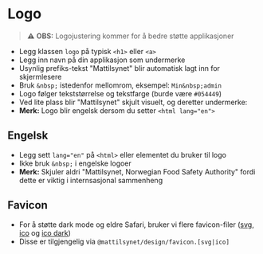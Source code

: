 
<Meta of={stories} />

# Logo

> ⚠️ **OBS:** Logojustering kommer for å bedre støtte applikasjoner

- Legg klassen `logo` på typisk `<h1>` eller `<a>`
- Legg inn navn på din applikasjon som undermerke
- Usynlig prefiks-tekst "Mattilsynet" blir automatisk lagt inn for skjermlesere
- Bruk `&nbsp;` istedenfor mellomrom, eksempel: `Min&nbsp;admin`
- Logo følger tekststørrelse og tekstfarge (burde være `#054449`)
- Ved lite plass blir "Mattilsynet" skjult visuelt, og deretter undermerke:
- **Merk:** Logo blir engelsk dersom du setter `<html lang="en">`
<Canvas of={stories.Default} />


## Engelsk
- Legg sett `lang="en"` på `<html>` eller elementet du bruker til logo
- Ikke bruk `&nbsp;` i engelske logoer
- **Merk:** Skjuler aldri "Mattilsynet, Norwegian Food Safety Authority" fordi dette er viktig i internsasjonal sammenheng
<Canvas of={stories.English} />

## Favicon
- For å støtte dark mode og eldre Safari, bruker vi flere favicon-filer (<a href="/favicon.svg" download>svg</a>, <a href="/favicon.ico" download>ico</a> og <a href="/favicon-dark.ico" download>ico dark</a>)
- Disse er tilgjengelig via `@mattilsynet/design/favicon.[svg|ico]`
```html
<head>
  <link rel="icon" href="/favicon.svg" type="image/svg+xml" />
  <link rel="icon" href="/favicon.ico" media="(prefers-color-scheme: light)" />
  <link rel="icon" href="/favicon-dark.ico" media="(prefers-color-scheme: dark)" />
</head>
```